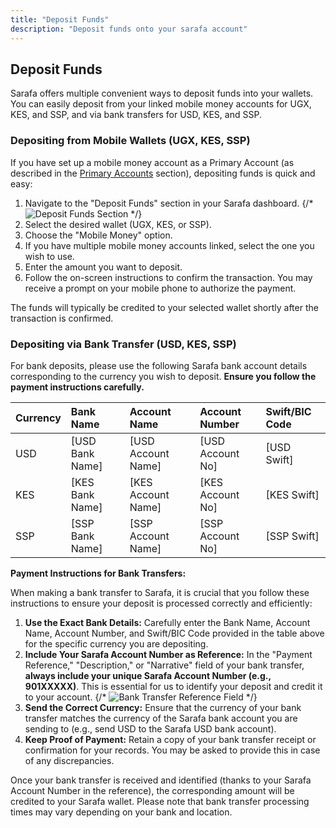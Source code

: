 ```yaml
---
title: "Deposit Funds"
description: "Deposit funds onto your sarafa account"
---
```


## Deposit Funds

Sarafa offers multiple convenient ways to deposit funds into your wallets. You can easily deposit from your linked mobile money accounts for UGX, KES, and SSP, and via bank transfers for USD, KES, and SSP.

### Depositing from Mobile Wallets (UGX, KES, SSP)

If you have set up a mobile money account as a Primary Account (as described in the [Primary Accounts](#primary-accounts) section), depositing funds is quick and easy:

1.  Navigate to the "Deposit Funds" section in your Sarafa dashboard.
    {/* <Image src="/images/deposit-funds-placeholder.png" alt="Deposit Funds Section" /> */}
2.  Select the desired wallet (UGX, KES, or SSP).
3.  Choose the "Mobile Money" option.
4.  If you have multiple mobile money accounts linked, select the one you wish to use.
5.  Enter the amount you want to deposit.
6.  Follow the on-screen instructions to confirm the transaction. You may receive a prompt on your mobile phone to authorize the payment.

The funds will typically be credited to your selected wallet shortly after the transaction is confirmed.

### Depositing via Bank Transfer (USD, KES, SSP)

For bank deposits, please use the following Sarafa bank account details corresponding to the currency you wish to deposit. **Ensure you follow the payment instructions carefully.**

| Currency | Bank Name          | Account Name        | Account Number | Swift/BIC Code |
| :------- | :----------------- | :------------------ | :------------- | :------------- |
| USD      | [USD Bank Name]    | [USD Account Name]  | [USD Account No] | [USD Swift]    |
| KES      | [KES Bank Name]    | [KES Account Name]  | [KES Account No] | [KES Swift]    |
| SSP      | [SSP Bank Name]    | [SSP Account Name]  | [SSP Account No] | [SSP Swift]    |

**Payment Instructions for Bank Transfers:**

When making a bank transfer to Sarafa, it is crucial that you follow these instructions to ensure your deposit is processed correctly and efficiently:

1.  **Use the Exact Bank Details:** Carefully enter the Bank Name, Account Name, Account Number, and Swift/BIC Code provided in the table above for the specific currency you are depositing.
2.  **Include Your Sarafa Account Number as Reference:** In the "Payment Reference," "Description," or "Narrative" field of your bank transfer, **always include your unique Sarafa Account Number (e.g., 901XXXXX)**. This is essential for us to identify your deposit and credit it to your account.
    {/* <Image src="/images/bank-transfer-reference-placeholder.png" alt="Bank Transfer Reference Field" /> */}
3.  **Send the Correct Currency:** Ensure that the currency of your bank transfer matches the currency of the Sarafa bank account you are sending to (e.g., send USD to the Sarafa USD bank account).
4.  **Keep Proof of Payment:** Retain a copy of your bank transfer receipt or confirmation for your records. You may be asked to provide this in case of any discrepancies.

Once your bank transfer is received and identified (thanks to your Sarafa Account Number in the reference), the corresponding amount will be credited to your Sarafa wallet. Please note that bank transfer processing times may vary depending on your bank and location.
